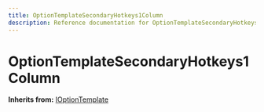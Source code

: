 ```yaml
---
title: OptionTemplateSecondaryHotkeys1Column
description: Reference documentation for OptionTemplateSecondaryHotkeys1Column meta class
---
```



# OptionTemplateSecondaryHotkeys1Column

**Inherits from:** [IOptionTemplate](/classes/ioptiontemplate)

<ClassDetails file="/db/classes/OptionTemplateSecondaryHotkeys1Column.c0d18d2b7a77.json" />
